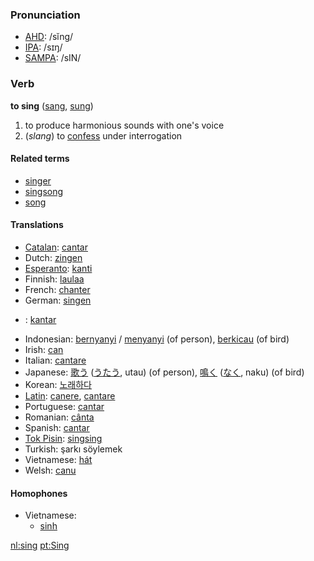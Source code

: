 === Pronunciation ===
*[[w:AHD|AHD]]: /sĭng/
*[[w:IPA|IPA]]: /sɪŋ/
*[[w:SAMPA|SAMPA]]: /sIN/

=== Verb ===
'''to sing''' ([[sang]], [[sung]])

# to produce harmonious sounds with one's voice
# (''slang'') to [[confess]] under interrogation

==== Related terms ====
*[[singer]]
*[[singsong]]
*[[song]]

==== Translations ====
*[[Catalan]]: [[cantar]]
*Dutch: [[zingen]]
*[[Esperanto]]: [[kanti]]
*Finnish: [[laulaa]]
*French: [[chanter]]
*German: [[singen]]
*{{io}}: [[kantar]]
*Indonesian: [[nyanyi|bernyanyi]] / [[nyanyi|menyanyi]] (of person), [[kicau|berkicau]] (of bird)
*Irish: [[can]]
*Italian: [[cantare]]
*Japanese: [[歌う]] ([[うたう]], utau) (of person), [[鳴く]] ([[なく]], naku) (of bird)
*Korean: [[노래하다]]
*[[Latin]]: [[canere]], [[cantare]]
*Portuguese: [[cantar]]
*Romanian: [[cânta]]
*Spanish: [[cantar]]
*[[Tok Pisin]]: [[singsing]]
*Turkish: şarkı söylemek
*Vietnamese: [[hát#Vietnamese|hát]]
*Welsh: [[canu]]

==== Homophones ====
*Vietnamese:
**[[sinh#Vietnamese|sinh]]

[[nl:sing]]
[[pt:Sing]]